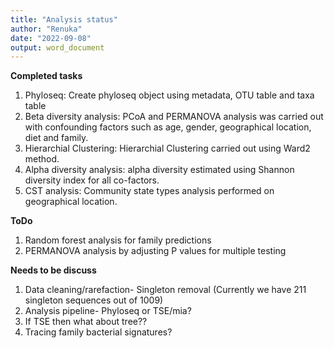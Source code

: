 ```yaml
---
title: "Analysis status"
author: "Renuka"
date: "2022-09-08"
output: word_document
---
```



**Completed tasks**

1. Phyloseq: Create phyloseq object using metadata, OTU table and taxa table
2. Beta diversity analysis: PCoA and PERMANOVA analysis was carried out with confounding factors such as age, gender, geographical location, diet and family.
3. Hierarchial Clustering: Hierarchial Clustering carried out using Ward2 method.
4. Alpha diversity analysis: alpha diversity estimated using Shannon diversity index for all co-factors.
5. CST analysis: Community state types analysis performed on geographical location.

**ToDo**

1. Random forest analysis for family predictions
2. PERMANOVA analysis by adjusting P values for multiple testing

**Needs to be discuss**

1. Data cleaning/rarefaction- Singleton removal (Currently we have 211 singleton sequences out of 1009)
2. Analysis pipeline- Phyloseq or TSE/mia?
3. If TSE then what about tree??
4. Tracing family bacterial signatures?


